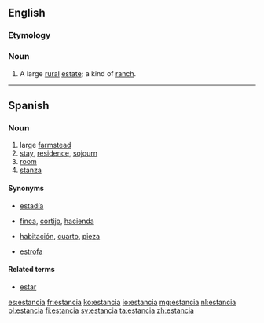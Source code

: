 {{also|estância|Estância}}
==English==
{{wikipedia}}

===Etymology===
{{etyl|es|en}}

===Noun===
{{en-noun}}

# {{context|of Latin America|lang=en}} A large [[rural]] [[estate]]; a kind of [[ranch]].

----

==Spanish==

===Noun===
{{es-noun|f}}

# large [[farmstead]]
# [[stay]], [[residence]], [[sojourn]]
# [[room]]
# [[stanza]]

====Synonyms====
* {{sense|stay}} [[estadía]]
* {{sense|farm}} [[finca]], [[cortijo]], [[hacienda]]
* {{sense|room}} [[habitación]], [[cuarto]], [[pieza]]
* {{sense|stanza}} [[estrofa]]

====Related terms====
* [[estar]]

[[es:estancia]]
[[fr:estancia]]
[[ko:estancia]]
[[io:estancia]]
[[mg:estancia]]
[[nl:estancia]]
[[pl:estancia]]
[[fi:estancia]]
[[sv:estancia]]
[[ta:estancia]]
[[zh:estancia]]